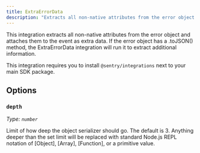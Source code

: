 ```yaml
---
title: ExtraErrorData
description: "Extracts all non-native attributes from the error object and attaches them to the event as extra data."
---
```


This integration extracts all non-native attributes from the error object and attaches them to the event as extra data. If the error object has a .toJSON() method, the ExtraErrorData integration will run it to extract additional information.

This integration requires you to install `@sentry/integrations` next to your main SDK package.

<PlatformContent includePath="configuration/extra-error-data" />

## Options

### `depth`

_Type: `number`_

Limit of how deep the object serializer should go. The default is 3. Anything deeper than the set limit will
be replaced with standard Node.js REPL notation of [Object], [Array], [Function], or
a primitive value.

